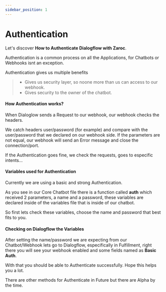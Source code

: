 ```yaml
---
sidebar_position: 1
---
```


# Authentication


Let's discover **How to Authenticate Dialogflow with Zaroc**.

Authentication is a common process on all the Applications, for Chatbots or Webhooks isnt an exception.

Authentication gives us multiple benefits

> - Gives us security layer, so noone more than us can access to our webhook.
> - Gives security to the owner of the chatbot.

#### How Authentication works?

When Dialoglow sends a Request to our webhook, our webhook checks the headers.

We catch headers user/password (for example) and compare with the user/password that we declared on our webhook side. If the parameters are not equal, our webhook will send an Error message and close the connection/port.

If the Authentication goes fine, we check the requests, goes to especific intents...

#### Variables used for Authentication

Currently we are using a basic and strong Authentication.

As you see in our Core Chatbot file there is a function called **auth** which received 2 parameters, a name and a password, these variables are declared inside of the variables file that is inside of our chatbot.

So first lets check these variables, choose the name and password that best fits to you.

#### Checking on Dialogflow the Variables

After setting the name/password we are expecting from our Chatbot/Webhook lets go to Dialogflow, especifically in Fulfillment, right there you will see your webhook enabled and some fields named as **Basic Auth**.

With that you should be able to Authenticate successfully. Hope this helps you a lot.

There are other methods for Authenticate in Future but there are Alpha by the time.
